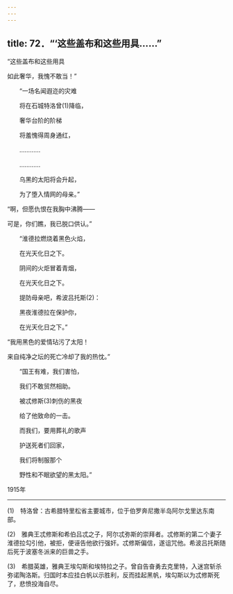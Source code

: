 ```yaml
---
---
---
```

title: 72．“‘这些盖布和这些用具……”
---




“这些盖布和这些用具

如此奢华，我愧不敢当！”

　　“一场名闻遐迩的灾难

　　将在石城特洛曾(1)降临，

　　奢华台阶的阶梯

　　将羞愧得周身通红，

　　…………

　　…………

　　乌黑的太阳将会升起，

　　为了堕入情网的母亲。”

“啊，但愿仇恨在我胸中沸腾——

可是，你们瞧，我已脱口供认。”

　　“淮德拉燃烧着黑色火焰，

　　在光天化日之下。

　　阴间的火炬冒着青烟，

　　在光天化日之下。

　　提防母亲吧，希波吕托斯(2)：

　　黑夜淮德拉在保护你，

　　在光天化日之下。”

“我用黑色的爱情玷污了太阳！

来自纯净之坛的死亡冷却了我的热忱。”

　　“国王有难，我们害怕，

　　我们不敢贸然相助。

　　被忒修斯(3)刺伤的黑夜

　　给了他致命的一击。

　　而我们，要用葬礼的歌声

　　护送死者们回家，

　　我们将制服那个

　　野性和不眠欲望的黑太阳。”

1915年



* * *



(1)　特洛曾：古希腊特里松省主要城市，位于伯罗奔尼撒半岛阿尔戈里达东南部。

(2)　雅典王忒修斯和希伯吕忒之子，阿尔忒弥斯的崇拜者。忒修斯的第二个妻子淮德拉勾引他，被拒，便诬告他欲行强奸。忒修斯偏信，遂诅咒他。希波吕托斯随后死于波塞冬派来的巨兽之手。

(3)　希腊英雄，雅典王埃勾斯和埃特拉之子。曾自告奋勇去克里特，入迷宫斩杀弥诺陶洛斯。归国时本应挂白帆以示胜利，反而挂起黑帆，埃勾斯以为忒修斯死了，悲愤投海自尽。